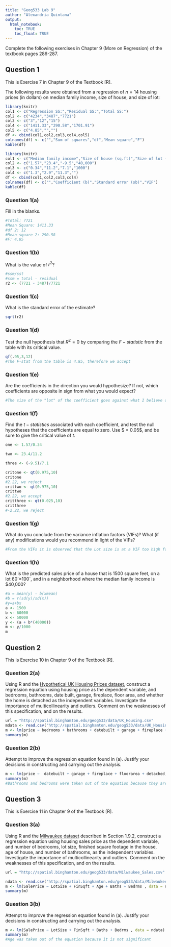```yaml
---
title: "Geog533 Lab 9"
author: "Alexandria Quintana"
output: 
  html_notebook:
    toc: TRUE
    toc_float: TRUE
---
```


Complete the following exercises in Chapter 9 (More on Regression) of the textbook pages 286-287. 


## Question 1

This is Exercise 7 in Chapter 9 of the Textbook [R].

The following results were obtained from a regression of $n = 14$ housing prices (in dollars) on median family income, size of house, and size of lot:

```r
library(knitr)
col1 <- c("Regression SS:","Residual SS:","Total SS:")
col2 <- c("4234","3487","7721")
col3 <- c("3","12","15")
col4 <- c("1411.33","290.58","1701.91")
col5 <- c("4.85","","")
df <- cbind(col1,col2,col3,col4,col5)
colnames(df) <- c("","Sum of squares","df","Mean square","F")
kable(df)
```

```r
library(knitr)
col1 <- c("Median family income","Size of house (sq.ft)","Size of lot (sq.ft)","Constant")
col2 <- c("1.57","23.4","-9.5","40,000")
col3 <- c("0.34","11.2","7.1","1000")
col4 <- c("1.3","2.9","11.3","")
df <- cbind(col1,col2,col3,col4)
colnames(df) <- c("","Coefficient (b)","Standard error (sb)","VIF")
kable(df)
```


### Question 1(a)
Fill in the blanks.

```r
#Total: 7721
#Mean Square: 1411.33
#df 2: 12
#Mean square 2: 290.58
#F: 4.85
```


### Question 1(b)
What is the value of $r^2$? 

```r
#ssm/sst
#ssm = total - residual
r2 <- (7721 - 3487)/7721
```


### Question 1(c)
What is the standard error of the estimate? 

```r
sqrt(r2)
```


### Question 1(d)
Test the null hypothesis that $R^2 = 0$ by comparing the $F-statistic$ from the table with its critical value. 
```r
qf(.95,3,12)
#The F-stat from the table is 4.85, therefore we accept
```


### Question 1(e)
Are the coefficients in the direction you would hypothesize? If not, which coefficients are opposite in sign from what you would expect? 

```r
#The size of the "lot" of the coefficient goes against what I believe one would expect it to. It seems to have a negative correlation in a individuals choice.
```


### Question 1(f)
Find the $t-statistics$ associated with each coefficient, and test the null hypotheses that the coefficients are equal to zero. Use $ \alpha = 0.05$, and be sure to give the critical value of $t$. 

```r
one <- 1.57/0.34

two <- 23.4/11.2

three <- (-9.5)/7.1

critone <- qt(0.975,10)
critone
#2.22, we reject
crittwo <- qt(0.975,10)
crittwo
#2.22, we accept
critthree <- qt(0.025,10)
critthree
#-2.22, we reject
```


### Question 1(g)
What do you conclude from the variance inflation factors (VIFs)? What (if any) modifications would you recommend in light of the VIFs? 

```r
#From the VIFs it is observed that the Lot size is at a VIF too high for consideration in the model, it is not helpful in predictions
```


### Question 1(h)
What is the predicted sales price of a house that is 1500 square feet, on a lot 60´×100´, and in a neighborhood where the median family income is $40,000?

```r
#a = mean(y) - b(xmean)
#b = r(sd(y)/sd(x))
#y=a+bx
a <- 1500
b <- 60000
x <- 50000
y <- (a + b*(40000))
m <- y/1000
m
```



## Question 2

This is Exercise 10 in Chapter 9 of the Textbook [R].

### Question 2(a)
Using R and the [Hypothetical UK Housing Prices dataset](http://spatial.binghamton.edu/geog533/data/UK_Housing.csv), construct a regression equation using housing price as the dependent variable, and bedrooms, bathrooms, date built, garage, fireplace, floor area, and whether the home is detached as the independent variables. Investigate the importance of multicollinearity and outliers. Comment on the weaknesses of this specification, and on the results. 

```r
url = "http://spatial.binghamton.edu/geog533/data/UK_Housing.csv"
mdata <- read.csv("http://spatial.binghamton.edu/geog533/data/UK_Housing.csv", header = TRUE)
m <- lm(price ~ bedrooms + bathrooms + datebuilt + garage + fireplace + floorarea + detached, data = mdata)
summary(m)


```


### Question 2(b)
Attempt to improve the regression equation found in (a). Justify your decisions in constructing and carrying out the analysis.

```r
m <- lm(price ~  datebuilt + garage + fireplace + floorarea + detached, data = mdata)
summary(m)
#Bathrooms and bedrooms were taken out of the equation because they are not significant 
```



## Question 3

This is Exercise 11 in Chapter 9 of the Textbook [R].

### Question 3(a)

Using R and the [Milwaukee dataset](http://spatial.binghamton.edu/geog533/data/Milwaukee_Sales.csv) described in Section 1.9.2, construct a regression equation using housing sales price as the dependent variable, and number of bedrooms, lot size, finished square footage in the house, age of house, and number of bathrooms, as the independent variables. Investigate the importance of multicollinearity and outliers. Comment on the weaknesses of this specification, and on the results. 

```r
url = "http://spatial.binghamton.edu/geog533/data/Milwaukee_Sales.csv"

ndata <- read.csv("http://spatial.binghamton.edu/geog533/data/Milwaukee_Sales.csv", header = TRUE)
m <- lm(SalePrice ~ LotSize + FinSqft + Age + Baths + Bedrms , data = ndata)
summary(m)
```


### Question 3(b)
Attempt to improve the regression equation found in (a). Justify your decisions in constructing and carrying out the analysis.

```r
m <- lm(SalePrice ~ LotSize + FinSqft + Baths + Bedrms , data = ndata)
summary(m)
#Age was taken out of the equation because it is not significant
```

